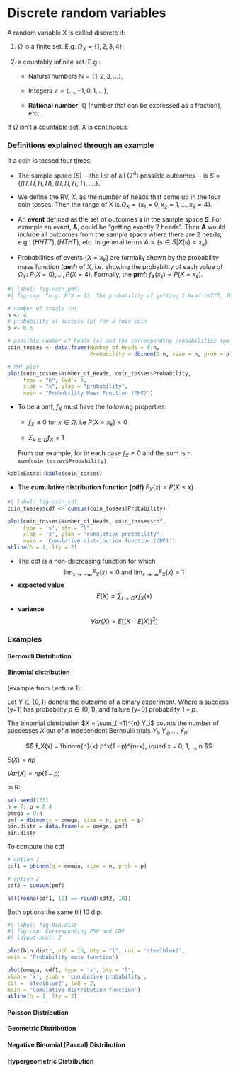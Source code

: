 # Discrete random variables

A random variable X is called discrete if:

1.  $\Omega$ is a finite set. E.g. $\Omega_X = \{1, 2, 3, 4\}$.

2.  a countably infinite set. E.g.:

    -   Natural numbers $\mathbb{N} = \{1, 2, 3, ...\}$,

    -   Integers $\mathbb{Z} = \{..., -1, 0, 1,...\}$,

    -   **Rational number**, $\mathbb{Q}$ (number that can be expressed as a fraction), etc..

If $\Omega$ isn't a countable set, X is continuous.

### Definitions explained through an example

If a coin is tossed four times:

-   The sample space (S) ---the list of all ($2^4$) possible outcomes--- is $S = \{(H, H, H, H), (H, H, H, T), ....\}$.

-   We define the RV, $X$, as the number of heads that come up in the four coin tosses. Then the range of X is $\Omega_X = \{x_1 = 0, x_2 = 1,..., x_5= 4\}$.

-   An **event** defined as the set of outcomes ***s*** in the sample space ***S***. For example an event, **A**, could be "getting exactly 2 heads". Then **A** would include all outcomes from the sample space where there are 2 heads, e.g.: $(HHTT), (HTHT),$ etc. In general terms $A=\{s∈S|X(s)=x_k\}$

-   Probabilities of events $\{X=x_k\}$ are formally shown by the probability mass function (**pmf**) of $X$, i.e. showing the probability of each value of $\Omega_X$: $P(X=0), ..., P(X=4)$. Formally, the **pmf**: $f_X(x_k) = P(X=x_k)$.

```r
#| label: fig-coin_pmf1
#| fig-cap: "e.g. P(X = 1): The probability of getting 1 head (HTTT, THTT, TTHT, TTTH) = 4/(2^4) = 0.25." 

# number of trials (n) 
n <- 4
# probability of success (p) for a fair coin
p <- 0.5

# possible number of heads (x) and the corresponding probabilities (pmf)
coin_tosses <- data.frame(Number_of_Heads = 0:n,
                          Probability = dbinom(0:n, size = n, prob = p))

# PMF plot 
plot(coin_tosses$Number_of_Heads, coin_tosses$Probability, 
     type = "h", lwd = 3, 
     xlab = "x", ylab = "probability", 
     main = "Probability Mass Function (PMF)")

```

-   To be a pmf, $f_X$ must have the following properties:

    -   $f_X \ge 0$ for $x \in \Omega$. i.e $P(X =x_k) < 0$

    -   $\Sigma_{x \in \Omega} f_X = 1$

    From our example, for in each case $f_X \ge 0$ and the sum is `r sum(coin_tosses$Probability)`

```r
kableExtra::kable(coin_tosses)
```

-   The **cumulative distribution function (cdf)** $F_X(x) = P(X ≤ x)$

```r
#| label: fig-coin_cdf
coin_tosses$cdf <- cumsum(coin_tosses$Probability)

plot(coin_tosses$Number_of_Heads, coin_tosses$cdf, 
     type = 's', bty = "l", 
     xlab = 'x', ylab = 'cumulative probability',
     main = 'Cumulative distribution function (CDF)')
abline(h = 1, lty = 2)
```

-   The cdf is a non-decreasing function for which $$\lim_{x\to - \infty} F_X(x) = 0 \text{  and } \lim_{x\to \infty} F_X(x) =1 $$
-   **expected value** $$E(X) = \sum_{x=\Omega} xf_X(x)$$
-   **variance** $$Var(X) = E[(X-E(X))^2]$$

### Examples

#### Bernoulli Distribution

#### Binomial distribution

(example from Lecture 1):

Let $Y \in \{ 0,1\}$ denote the outcome of a binary experiment. Where a success (y=1) has probability $p \in(0,1)$, and failure (y=0) probability $1-p$.

The binomial distribution $X = \sum_{i=1}^{n} Y_i$ counts the number of successes $X$ out of $n$ independent Bernoulli trials $Y_1, Y_2, ..., Y_n$:

$$
f_X(x) = \binom{n}{x} p^x(1 - p)^{n-x}, \quad x = 0, 1,…, n 
$$

$E(X) = np$

$Var(X) = np(1 - p)$

In R:

```r
set.seed(123)
n = 7; p = 0.4
omega = 0:n
pmf = dbinom(x = omega, size = n, prob = p)
bin.distr = data.frame(x = omega, pmf)
bin.distr
```

To compute the cdf

```r
# option 1
cdf1 = pbinom(q = omega, size = n, prob = p)

# option 2
cdf2 = cumsum(pmf)

all(round(cdf1, 10) == round(cdf2, 10))
```

Both options the same till 10 d.p.

```r
#| label: fig-bin.dist
#| fig-cap: Corresponding PMF and CDF
#| layout-ncol: 2

plot(bin.distr, pch = 16, bty = "l", col = 'steelblue2',
main = 'Probability mass function')

plot(omega, cdf1, type = 's', bty = "l",
xlab = 'x', ylab = 'cumulative probability',
col = 'steelblue2', lwd = 2,
main = 'Cumulative distribution function')
abline(h = 1, lty = 2)
```

#### Poisson Distribution

#### Geometric Distribution

#### Negative Binomial (Pascal) Distribution

#### Hypergeometric Distribution

# 
